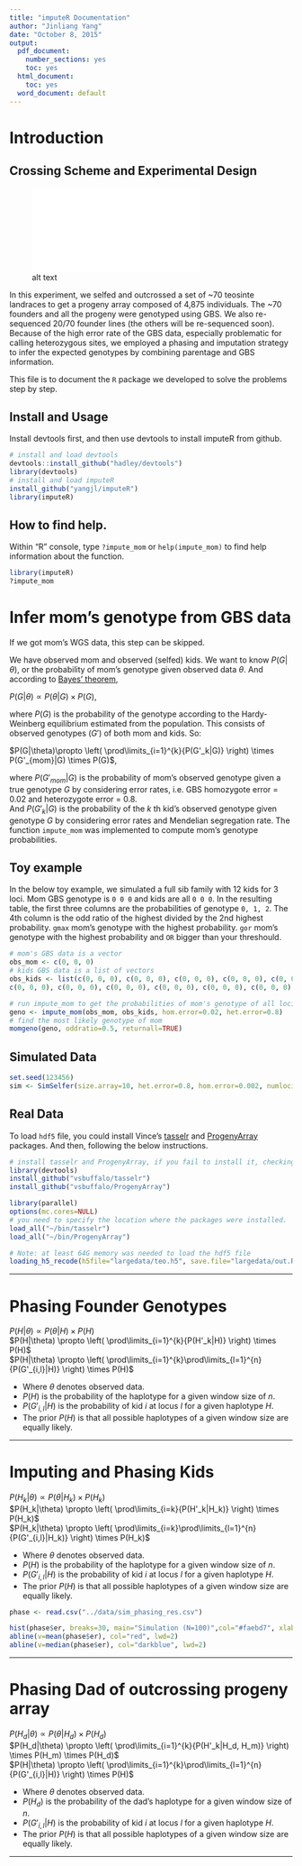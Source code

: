 ```yaml
---
title: "imputeR Documentation"
author: "Jinliang Yang"
date: "October 8, 2015"
output:
  pdf_document:
    number_sections: yes
    toc: yes
  html_document:
    toc: yes
  word_document: default
---
```


\newpage

# Introduction

## Crossing Scheme and Experimental Design

![alt text](scheme.pdf)

In this experiment, we selfed and outcrossed a set of ~70 teosinte landraces to get a progeny array composed of 4,875 individuals. The ~70 founders and all the progeny were genotyped using GBS. We also re-sequenced 20/70 founder lines (the others will be re-sequenced soon). Because of the high error rate of the GBS data, especially problematic for calling heterozygous sites, we employed a phasing and imputation strategy to infer the expected genotypes by combining parentage and GBS information.

This file is to document the `R` package we developed to solve the problems step by step.

## Install and Usage

Install devtools first, and then use devtools to install imputeR from github.

```r
# install and load devtools
devtools::install_github("hadley/devtools")
library(devtools)
# install and load imputeR
install_github("yangjl/imputeR")
library(imputeR)
```

## How to find help.
Within "R" console, type `?impute_mom` or `help(impute_mom)` to find help information about the function.

```r
library(imputeR)
?impute_mom
```

# Infer mom's genotype from GBS data

If we got mom's WGS data, this step can be skipped.

We have observed mom and observed (selfed) kids.  We want to know $P(G|\theta)$, or the probability of  mom's genotype given observed data $\theta$. And according to [Bayes' theorem](https://en.wikipedia.org/wiki/Bayes%27_theorem), 

$P(G|\theta) \propto P(\theta|G) \times P(G)$,   

where $P(G)$ is the probability of the genotype according to the Hardy-Weinberg equilibrium estimated from the population.
This consists of observed genotypes ($G'$) of both mom and kids. So:

$P(G|\theta)\propto \left( \prod\limits_{i=1}^{k}{P(G'_k|G)} \right) \times P(G'_{mom}|G) \times P(G)$,  

where $P(G'_{mom}|G)$ is the probability of mom's observed genotype given a true genotype $G$ by considering error rates, i.e. GBS homozygote error = 0.02 and heterozygote error = 0.8.  
And $P(G'_{k}|G)$ is the probability of the $k$ th kid’s observed genotype given genotype $G$ by considering error rates and Mendelian segregation rate. The function `impute_mom` was implemented to compute mom's genotype probabilities.

## Toy example
In the below toy example, we simulated a full sib family with 12 kids for 3 loci. Mom GBS genotype is `0 0 0` and kids are all `0 0 0`. In the resulting table, the first three columns are the probabilities of genotype `0, 1, 2`. The 4th column is the odd ratio of the highest divided by the 2nd highest probability. `gmax` mom's genotype with the highest probability. `gor` mom's genotype with the highest probability and `OR` bigger than your threshould.

```r
# mom's GBS data is a vector
obs_mom <- c(0, 0, 0)
# kids GBS data is a list of vectors
obs_kids <- list(c(0, 0, 0), c(0, 0, 0), c(0, 0, 0), c(0, 0, 0), c(0, 0, 0), c(0, 0, 0),
c(0, 0, 0), c(0, 0, 0), c(0, 0, 0), c(0, 0, 0), c(0, 0, 0), c(0, 0, 0))

# run impute_mom to get the probabilities of mom's genotype of all loci
geno <- impute_mom(obs_mom, obs_kids, hom.error=0.02, het.error=0.8)
# find the most likely genotype of mom
momgeno(geno, oddratio=0.5, returnall=TRUE)

```

## Simulated Data

```r
set.seed(123456)
sim <- SimSelfer(size.array=10, het.error=0.8, hom.error=0.002, numloci=100, rec=1.2, imiss=0.3)
```

## Real Data

To load `hdf5` file, you could install Vince's [tasselr](https://github.com/vsbuffalo/tasselr) and [ProgenyArray](https://github.com/vsbuffalo/ProgenyArray) packages. And then, following the below instructions.


```r
# install tasselr and ProgenyArray, if you fail to install it, checking all the dependencies.
library(devtools)
install_github("vsbuffalo/tasselr")
install_github("vsbuffalo/ProgenyArray")

library(parallel)
options(mc.cores=NULL)
# you need to specify the location where the packages were installed. 
load_all("~/bin/tasselr")
load_all("~/bin/ProgenyArray")

# Note: at least 64G memory was needed to load the hdf5 file
loading_h5_recode(h5file="largedata/teo.h5", save.file="largedata/out.RData")    
```
----------


# Phasing Founder Genotypes  
$P(H|\theta) \propto P(\theta|H) \times P(H)$   
$P(H|\theta) \propto \left( \prod\limits_{i=1}^{k}{P(H'_k|H)} \right) \times P(H)$  
$P(H|\theta) \propto \left( \prod\limits_{i=1}^{k}\prod\limits_{l=1}^{n}{P(G'_{i,l}|H)} \right) \times P(H)$

- Where $\theta$ denotes observed data.
- $P(H)$ is the probability of the haplotype for a given window size of $n$.
- $P(G'_{i,l}|H)$ is the probability of kid $i$ at locus $l$ for a given haplotype $H$.
- The prior $P(H)$ is that all possible haplotypes of a given window size are equally likely.


----------

# Imputing and Phasing Kids  
$P(H_k|\theta) \propto P(\theta|H_k) \times P(H_k)$   
$P(H_k|\theta) \propto \left( \prod\limits_{i=k}{P(H'_k|H_k)} \right) \times P(H_k)$  
$P(H_k|\theta) \propto \left( \prod\limits_{i=k}\prod\limits_{l=1}^{n}{P(G'_{i,l}|H_k)} \right) \times P(H_k)$

- Where $\theta$ denotes observed data.
- $P(H)$ is the probability of the haplotype for a given window size of $n$.
- $P(G'_{i,l}|H)$ is the probability of kid $i$ at locus $l$ for a given haplotype $H$.
- The prior $P(H)$ is that all possible haplotypes of a given window size are equally likely.

```r
phase <- read.csv("../data/sim_phasing_res.csv")

hist(phase$er, breaks=30, main="Simulation (N=100)",col="#faebd7", xlab="Phasing Error Rate")
abline(v=mean(phase$er), col="red", lwd=2)
abline(v=median(phase$er), col="darkblue", lwd=2)
```

----------

# Phasing Dad of outcrossing progeny array  
$P(H_d|\theta) \propto P(\theta|H_d) \times P(H_d)$   
$P(H_d|\theta) \propto \left( \prod\limits_{i=1}^{k}{P(H'_k|H_d, H_m)} \right) \times P(H_m) \times P(H_d)$  
$P(H|\theta) \propto \left( \prod\limits_{i=1}^{k}\prod\limits_{l=1}^{n}{P(G'_{i,l}|H)} \right) \times P(H)$

- Where $\theta$ denotes observed data.
- $P(H_d)$ is the probability of the dad's haplotype for a given window size of $n$.
- $P(G'_{i,l}|H)$ is the probability of kid $i$ at locus $l$ for a given haplotype $H$.
- The prior $P(H)$ is that all possible haplotypes of a given window size are equally likely.


----------
